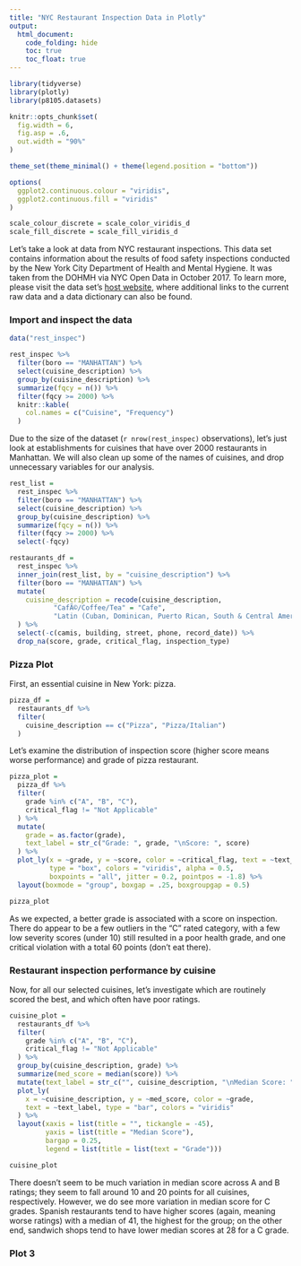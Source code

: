 ```yaml
---
title: "NYC Restaurant Inspection Data in Plotly"
output: 
  html_document:
    code_folding: hide
    toc: true
    toc_float: true
---
```


```r
library(tidyverse)
library(plotly)
library(p8105.datasets)

knitr::opts_chunk$set(
  fig.width = 6,
  fig.asp = .6,
  out.width = "90%"
)

theme_set(theme_minimal() + theme(legend.position = "bottom"))

options(
  ggplot2.continuous.colour = "viridis",
  ggplot2.continuous.fill = "viridis"
)

scale_colour_discrete = scale_color_viridis_d
scale_fill_discrete = scale_fill_viridis_d
```

Let's take a look at data from NYC restaurant inspections. This data set contains information about the results of food safety inspections conducted by the New York City Department of Health and Mental Hygiene. It was taken from the DOHMH via NYC Open Data in October 2017. To learn more, please visit the data set's [host website](https://p8105.com/dataset_restaurant_inspections.html), where additional links to the current raw data and a data dictionary can also be found. 

### Import and inspect the data

```r
data("rest_inspec")

rest_inspec %>% 
  filter(boro == "MANHATTAN") %>% 
  select(cuisine_description) %>% 
  group_by(cuisine_description) %>% 
  summarize(fqcy = n()) %>% 
  filter(fqcy >= 2000) %>% 
  knitr::kable(
    col.names = c("Cuisine", "Frequency")
  )
```

Due to the size of the dataset (`r nrow(rest_inspec)` observations), let's just look at establishments for cuisines that have over 2000 restaurants in Manhattan. We will also clean up some of the names of cuisines, and drop unnecessary variables for our analysis.

```r
rest_list = 
  rest_inspec %>% 
  filter(boro == "MANHATTAN") %>% 
  select(cuisine_description) %>% 
  group_by(cuisine_description) %>% 
  summarize(fqcy = n()) %>% 
  filter(fqcy >= 2000) %>% 
  select(-fqcy)

restaurants_df = 
  rest_inspec %>% 
  inner_join(rest_list, by = "cuisine_description") %>% 
  filter(boro == "MANHATTAN") %>% 
  mutate(
    cuisine_description = recode(cuisine_description, 
           "CafÃ©/Coffee/Tea" = "Cafe",
           "Latin (Cuban, Dominican, Puerto Rican, South & Central American)" = "Latin")
  ) %>% 
  select(-c(camis, building, street, phone, record_date)) %>% 
  drop_na(score, grade, critical_flag, inspection_type)
```

### Pizza Plot

First, an essential cuisine in New York: pizza.

```r
pizza_df = 
  restaurants_df %>% 
  filter(
    cuisine_description == c("Pizza", "Pizza/Italian")
  )
```

Let's examine the distribution of inspection score (higher score means worse performance) and grade of pizza restaurant. 

```r
pizza_plot = 
  pizza_df %>% 
  filter(
    grade %in% c("A", "B", "C"),
    critical_flag != "Not Applicable"
  ) %>% 
  mutate(
    grade = as.factor(grade),
    text_label = str_c("Grade: ", grade, "\nScore: ", score)     
  ) %>% 
  plot_ly(x = ~grade, y = ~score, color = ~critical_flag, text = ~text_label,
          type = "box", colors = "viridis", alpha = 0.5,
          boxpoints = "all", jitter = 0.2, pointpos = -1.8) %>% 
  layout(boxmode = "group", boxgap = .25, boxgroupgap = 0.5)

pizza_plot
```

As we expected, a better grade is associated with a score on inspection. There do appear to be a few outliers in the "C" rated category, with a few low severity scores (under 10) still resulted in a poor health grade, and one critical violation with a total 60 points (don't eat there). 

### Restaurant inspection performance by cuisine

Now, for all our selected cuisines, let's investigate which are routinely scored the best, and which often have poor ratings.

```r
cuisine_plot = 
  restaurants_df %>% 
  filter(
    grade %in% c("A", "B", "C"),
    critical_flag != "Not Applicable"
  ) %>% 
  group_by(cuisine_description, grade) %>% 
  summarize(med_score = median(score)) %>% 
  mutate(text_label = str_c("", cuisine_description, "\nMedian Score: ", med_score, "\nGrade: ", grade)) %>% 
  plot_ly(
    x = ~cuisine_description, y = ~med_score, color = ~grade,
    text = ~text_label, type = "bar", colors = "viridis"
  ) %>% 
  layout(xaxis = list(title = "", tickangle = -45), 
         yaxis = list(title = "Median Score"),
         bargap = 0.25,
         legend = list(title = list(text = "Grade")))

cuisine_plot
```

There doesn't seem to be much variation in median score across A and B ratings; they seem to fall around 10 and 20 points for all cuisines, respectively. However, we do see more variation in median score for C grades. Spanish restaurants tend to have higher scores (again, meaning worse ratings) with a median of 41, the highest for the group; on the other end, sandwich shops tend to have lower median scores at 28 for a C grade. 

### Plot 3

